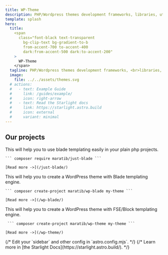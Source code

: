 ```yaml
---
title: WP-Theme
description: PHP/Wordpress themes development frameworks, libraries, utilities, tools and learning resources
template: splash
hero:
  title:    
    <span
      class="font-black text-transparent
        bg-clip-text bg-gradient-to-b
        from-accent-700 to-accent-400
        dark:from-accent-500 dark:to-accent-200"
    >
      WP-Theme
    </span>
  tagline: PHP/Wordpress themes development frameworks, <br>libraries, utilities, tools and learning resources!
  image:
    file: ../../assets/themes.svg
  # actions:
  #   - text: Example Guide
  #     link: /guides/example/
  #     icon: right-arrow
  #   - text: Read the Starlight docs
  #     link: https://starlight.astro.build
  #     icon: external
  #     variant: minimal
---
```



## Our projects

<CardGrid stagger>
  <Card title="Just-Blade" icon="pencil" link="/just-blade/">

  This will help you to use blade templating easily in your plain php projects.


    ``` composer require maratib/just-blade ```   

    [Read more ->](/just-blade/)

  </Card>

  <Card title="WP-Blade" icon="add-document" link="/wp-blade/">

  This will help you to create a WordPress theme with Blade templating engine.



    ``` composer create-project maratib/wp-blade my-theme ```   

    [Read more ->](/wp-blade/)

  </Card>

  <Card title="WP-Theme" icon="add-document" link="/wp-theme/">

  This will help you to create a WordPress theme with FSE/Block templating engine.

     ``` composer create-project maratib/wp-theme my-theme ```   

    [Read more ->](/wp-theme/)
  </Card>
  {/* <Card title="Configure your site" icon="setting">
    Edit your `sidebar` and other config in `astro.config.mjs`.
  </Card> */}
  {/* <Card title="Read the docs" icon="open-book">
    Learn more in [the Starlight Docs](https://starlight.astro.build/).
  </Card> */}
</CardGrid>
